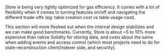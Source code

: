 Store is being very tightly optimized for gas efficiency. It comes with a lot of flexibility when it comes to turning features on/off and navigating the different trade-offs (eg: table creation cost vs table usage cost).

This section will more fleshed out when the internal design stabilizes and we can make good benchmarks. Currently, Store is about ~5 to 10% more expensive than native Solidity for storing data, and costs about the same when adding events and access control (which most projects need to do for state-reconstruction client/indexer side, and security).
